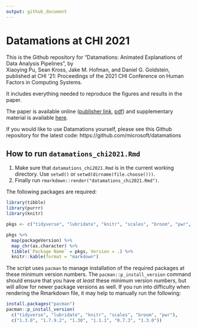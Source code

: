 ```yaml
---
output: github_document
---
```


<!-- README.md is generated from README.Rmd. Please edit that file -->

# Datamations at CHI 2021

This is the Github repository for "Datamations: Animated Explanations of Data Analysis Pipelines", by  
Xiaoying Pu, Sean Kross, Jake M. Hofman, and Daniel G. Goldstein, published at CHI '21: Proceedings of the 2021 CHI Conference on Human Factors in Computing Systems.

It includes everything needed to reproduce the figures and results in the paper.

The paper is available online ([publisher link](https://doi.org/10.1145/3411764.3445063), [pdf](http://jakehofman.com/pdfs/datamations.pdf)) and supplementary material is available [here](https://osf.io/85njc/).

If you would like to use Datamations yourself, please see this Github repository for the latest code: https://github.com/microsoft/datamations

## How to run `datamations_chi2021.Rmd`

1. Make sure that `datamations_chi2021.Rmd` is in the current working directory. 
Use `setwd()` or `setwd(dirname(file.choose()))`.
2. Finally run `rmarkdown::render("datamations_chi2021.Rmd")`.

The following packages are required:

```r
library(tibble)
library(purrr)
library(knitr)

pkgs <- c("tidyverse", "lubridate", "knitr", "scales", "broom", "pwr", "pacman")

pkgs %>% 
  map(packageVersion) %>% 
  map_chr(as.character) %>% 
  tibble(`Package Name` = pkgs, Version = .) %>% 
  knitr::kable(format = "markdown")
```

The script uses `pacman` to manage installation of the required packages at 
these minimum version numbers. The `pacman::p_install_version` command should 
ensure that you have _at least_ these minimum version numbers, but will allow 
for newer package versions as well. If you run into difficulty when rendering 
the Rmarkdown file, it may help to manually run the following:

```r
install.packages("pacman")
pacman::p_install_version(
  c("tidyverse", "lubridate", "knitr", "scales", "broom", "pwr"),
  c("1.3.0", "1.7.9.2", "1.30", "1.1.1", "0.7.3", "1.3.0"))
```
